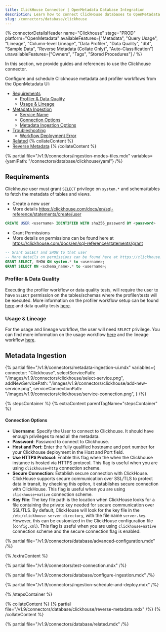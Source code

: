 ```yaml
---
title: ClickHouse Connector | OpenMetadata Database Integration
description: Learn how to connect ClickHouse databases to OpenMetadata with our comprehensive connector guide. Setup instructions, configuration options, and trouble...
slug: /connectors/database/clickhouse
---
```


{% connectorDetailsHeader
name="Clickhouse"
stage="PROD"
platform="OpenMetadata"
availableFeatures=["Metadata", "Query Usage", "Lineage", "Column-level Lineage", "Data Profiler", "Data Quality", "dbt", "Sample Data", "Reverse Metadata (Collate Only)", "Auto-Classification"]
unavailableFeatures=["Owners", "Tags", "Stored Procedures"]
/ %}


In this section, we provide guides and references to use the Clickhouse connector.

Configure and schedule Clickhouse metadata and profiler workflows from the OpenMetadata UI:

- [Requirements](#requirements)
  - [Profiler \& Data Quality](#profiler-&-data-quality)
  - [Usage \& Lineage](#usage-&-lineage)
- [Metadata Ingestion](#metadata-ingestion)
    - [Service Name](#service-name)
    - [Connection Options](#connection-options)
    - [Metadata Ingestion Options](#metadata-ingestion-options)
- [Troubleshooting](/connectors/database/clickhouse/troubleshooting)
  - [Workflow Deployment Error](#workflow-deployment-error)
- [Related](#related)
{% collateContent %}
- [Reverse Metadata](#reverse-metadata)
{% /collateContent %}


{% partial file="/v1.9/connectors/ingestion-modes-tiles.mdx" variables={yamlPath: "/connectors/database/clickhouse/yaml"} /%}

## Requirements

Clickhouse user must grant `SELECT` privilege on `system.*` and schema/tables to fetch the metadata of tables and views.

* Create a new user
* More details https://clickhouse.com/docs/en/sql-reference/statements/create/user

```sql
CREATE USER <username> IDENTIFIED WITH sha256_password BY <password>
```

* Grant Permissions
* More details on permissions can be found here at https://clickhouse.com/docs/en/sql-reference/statements/grant

```sql
-- Grant SELECT and SHOW to that user
-- More details on permissions can be found here at https://clickhouse.com/docs/en/sql-reference/statements/grant
GRANT SELECT, SHOW ON system.* to <username>;
GRANT SELECT ON <schema_name>.* to <username>;
```

### Profiler & Data Quality
Executing the profiler workflow or data quality tests, will require the user to have `SELECT` permission on the tables/schemas where the profiler/tests will be executed. More information on the profiler workflow setup can be found [here](/how-to-guides/data-quality-observability/profiler/workflow) and data quality tests [here](/how-to-guides/data-quality-observability/quality).

### Usage & Lineage
For the usage and lineage workflow, the user will need `SELECT` privilege. You can find more information on the usage workflow [here](/connectors/ingestion/workflows/usage) and the lineage workflow [here](/connectors/ingestion/workflows/lineage).

## Metadata Ingestion

{% partial 
  file="/v1.9/connectors/metadata-ingestion-ui.mdx" 
  variables={
    connector: "Clickhouse", 
    selectServicePath: "/images/v1.9/connectors/clickhouse/select-service.png",
    addNewServicePath: "/images/v1.9/connectors/clickhouse/add-new-service.png",
    serviceConnectionPath: "/images/v1.9/connectors/clickhouse/service-connection.png",
} 
/%}

{% stepsContainer %}
{% extraContent parentTagName="stepsContainer" %}

#### Connection Options

- **Username**: Specify the User to connect to Clickhouse. It should have enough privileges to read all the metadata.
- **Password**: Password to connect to Clickhouse.
- **Host and Port**: Enter the fully qualified hostname and port number for your Clickhouse deployment in the Host and Port field.
- **Use HTTPS Protocol**: Enable this flag when the when the Clickhouse instance is hosted via HTTPS protocol. This flag is useful when you are using `clickhouse+http` connection scheme.
- **Secure Connection**: Establish secure connection with ClickHouse. ClickHouse supports secure communication over SSL/TLS to protect data in transit, by checking this option, it establishes secure connection with ClickHouse. This flag is useful when you are using `clickhouse+native` connection scheme.
- **Key File**: The key file path is the location when ClickHouse looks for a file containing the private key needed for secure communication over SSL/TLS. By default, ClickHouse will look for the key file in the `/etc/clickhouse-server directory`, with the file name `server.key`. However, this can be customized in the ClickHouse configuration file (`config.xml`). This flag is useful when you are using `clickhouse+native` connection scheme and the secure connection flag is enabled.

{% partial file="/v1.9/connectors/database/advanced-configuration.mdx" /%}

{% /extraContent %}

{% partial file="/v1.9/connectors/test-connection.mdx" /%}

{% partial file="/v1.9/connectors/database/configure-ingestion.mdx" /%}

{% partial file="/v1.9/connectors/ingestion-schedule-and-deploy.mdx" /%}

{% /stepsContainer %}

{% collateContent %}
{% partial file="/v1.9/connectors/database/clickhouse/reverse-metadata.mdx" /%}
{% /collateContent %}

{% partial file="/v1.9/connectors/database/related.mdx" /%}
